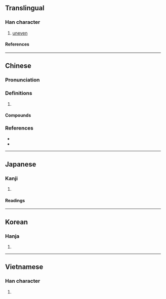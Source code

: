 {{character info/new}}
==Translingual==

===Han character===
{{Han char|rn=9|rad=人|as=09|sn=11|four=21294|canj=OYPD|ids=⿰亻柴}}

# [[uneven]]

====References====
{{Han ref|kx=0111.190|dkj=00883|dj=0237.160|hdz=10202.070|uh=5068}}

----

==Chinese==
{{zh-forms}}

===Pronunciation===
{{zh-pron
|m=cī
|c=ci1,zi1
|cat=
}}

===Definitions===
{{zh-hanzi}}

# {{rfdef|zh}}

====Compounds====
{{zh-der|偨池|偨傂}}

===References===
* {{R:twedu|B00136}}
* {{R:yue:Hanzi}}

----

==Japanese==

===Kanji===
{{ja-kanji|grade=|rs=人09}}

# {{rfdef|ja|sort=人09}}

====Readings====
{{ja-readings
|on=し
|kun=そろわない
}}

----

==Korean==

===Hanja===
{{ko-hanja|치}}

# {{rfdef|ko|sort=人09}}

----

==Vietnamese==

===Han character===
{{vi-readings|reading=[[thày]]|rs=人09}}

# {{rfdef|vi|sort=人09}}